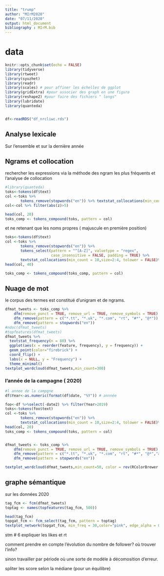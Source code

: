 ```yaml
---
title: "trump"
author: "MIrM2020"
date: "07/11/2020"
output: html_document
bibliography : MIrM.bib
---
```


# data 
```r
knitr::opts_chunk$set(echo = FALSE)
library(tidyverse)
library(rtweet)
library(syuzhet)
library(readr) 
library(scales) # pour affiner les échelles de ggplot
library(gridExtra) #pour associer des graph en une figure
library(reshape2) #pour faire des fichiers " longs"
library(lubridate)
library(quanteda)


df<-readRDS("df_nrcliwc.rds")
```



##  Analyse lexicale

Sur l'ensemble et sur la dernière année

## Ngrams et collocation 

rechercher les expressions via la méthode des ngram les plus fréquents et l'analyse de collocation

```r
#library(quanteda)
toks<-tokens(df$text)
col <-toks %>% 
       tokens_remove(stopwords("en")) %>% textstat_collocations(min_count = 10,size=2:4, tolower = FALSE)
col<-col %>% filter(abs(z)>5)

head(col, 20)
toks_comp <- tokens_compound(toks, pattern = col)
```

et  ne retenant que les noms propres ( majuscule en première position)

```r
toks<-tokens(df$text)
col <-toks %>% 
       tokens_remove(stopwords("en")) %>% 
       tokens_select(pattern = "^[A-Z]", valuetype = "regex", 
                     case_insensitive = FALSE, padding = TRUE) %>% 
       textstat_collocations(min_count = 10,size=2:4, tolower = FALSE)%>% filter(abs(z)>5)
head(col, 40)

toks_comp <- tokens_compound(toks_comp, pattern = col)
```



## Nuage de mot

le corpus des termes est constitué d'unigram et de ngrams.

```r

dfmat_tweets <- toks_comp %>% 
    dfm(remove_punct = TRUE, remove_url = TRUE, remove_symbols = TRUE) %>% 
    dfm_remove(pattern = c("*.tt", "*.uk", "*.com", "rt", "#*", "@*")) %>% 
    dfm_remove(pattern = stopwords("en"))
#ndoc(dfmat_tweets)
#topfeatures(dfmat_tweets)
dfmat_tweets %>% 
  textstat_frequency(n = 80) %>% 
  ggplot(aes(x = reorder(feature, frequency), y = frequency)) +
  geom_point(color="firebrick") +
  coord_flip() +
  labs(x = NULL, y = "Frequency") +
  theme_minimal()
textplot_wordcloud(dfmat_tweets,min_count=300)

```
### l'année de la campagne ( 2020)


```r


#l annee de la campgne
df$Year<-as.numeric(format(df$date, "%Y")) # annnée

foo<-df %>%select(-date2) %>% filter(Year>2019) 
toks<-tokens(foo$text)
col <-toks %>% 
       tokens_remove(stopwords("en")) %>% 
       textstat_collocations(min_count = 10,size=2:4, tolower = FALSE)%>% filter(abs(z)>5)
head(col, 20)
toks_comp <- tokens_compound(toks, pattern = col)


dfmat_tweets <- toks_comp %>% 
    dfm(remove_punct = TRUE, remove_url = TRUE, remove_symbols = TRUE) %>% 
    dfm_remove(pattern = c("*.tt", "*.uk", "*.com", "rt", "#*", "@*","amp")) %>% 
    dfm_remove(pattern = stopwords("en"))

textplot_wordcloud(dfmat_tweets,min_count=50, color = rev(RColorBrewer::brewer.pal(10, "RdBu")))

```
## graphe sémantique

sur les données 2020


```r

tag_fcm <- fcm(dfmat_tweets)
toptag <- names(topfeatures(tag_fcm, 500))

head(tag_fcm)
topgat_fcm <- fcm_select(tag_fcm, pattern = toptag)
textplot_network(topgat_fcm, min_freq = 30,color="pink", edge_alpha = 0.2, edge_size = 2,vertex_size=.7, vertex_labelsize = 3.5)

```


stm
# 6 expliquer les likes et rt

comment prendre en compte l'évolution du nombre de follower? où trouver l'info?

sinon travailler par période où une sorte de modèle à décomosition d'erreur. 

spliter les score selon la médiane (pour un équilibre)



